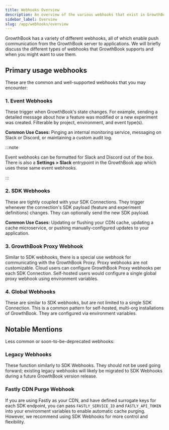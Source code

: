 ```yaml
---
title: Webhooks Overview
description: An overview of the various webhooks that exist in GrowthBook
sidebar_label: Overview
slug: /app/webhooks/overview
---
```


GrowthBook has a variety of different webhooks, all of which enable push communication from the GrowthBook server to applications. We will briefly discuss the different types of webhooks that GrowthBook supports and when you might want to use them.

## Primary usage webhooks

These are the common and well-supported webhooks that you may encounter:

### 1. Event Webhooks

These trigger when GrowthBook's state changes. For example, sending a detailed message about how a feature was modified or a new experiment was created. Filterable by project, environment, and event type(s).

**Common Use Cases:** Pinging an internal monitoring service, messaging on Slack or Discord, or maintaining a custom audit log.

:::note

Event webhooks can be formatted for Slack and Discord out of the box. There is also a **Settings > Slack** entrypoint in the GrowthBook app which uses these same event webhooks.

:::

### 2. SDK Webhooks

These are tightly coupled with your SDK Connections. They trigger whenever the connection's SDK payload (feature and experiment definitions) changes. They can optionally send the new SDK payload.

**Common Use Cases:** Updating or flushing your CDN cache, updating a cache microservice, or pushing manually-configured updates to your application.

### 3. GrowthBook Proxy Webhook

Similar to SDK webhooks, there is a special use webhook for communicating with the GrowthBook Proxy. Proxy webhooks are not customizable. Cloud users can configure GrowthBook Proxy webhooks per each SDK Connection. Self-hosted users would configure a single global proxy webhook using environment variables.

### 4. Global Webhooks

These are similar to SDK webhooks, but are not limited to a single SDK Connection. This is a common pattern for self-hosted, multi-org installations of GrowthBook. They are configured via environment variables.

## Notable Mentions

Less common or soon-to-be-deprecated webhooks:

### Legacy Webhooks

These function similarly to SDK Webhooks. They should not be used going forward; existing legacy webhooks will likely be migrated to SDK Webhooks during a future GrowthBook version release.

### Fastly CDN Purge Webhook

If you are using Fastly as your CDN, and have defined surrogate keys for each SDK endpoint, you can pass `FASTLY_SERVICE_ID` and `FASTLY_API_TOKEN` into your environment variables to enable automatic cache purging. However, we recommend using SDK Webhooks for more control and flexibility.
